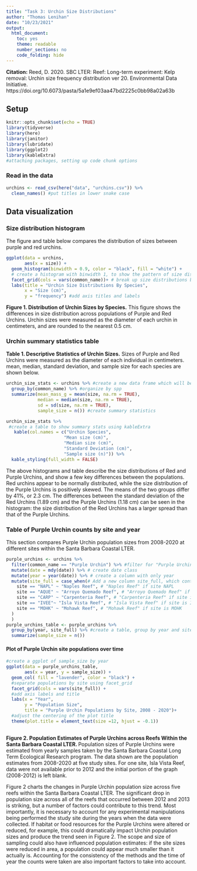 ```yaml
---
title: "Task 3: Urchin Size Distributions"
author: "Thomas Lenihan"
date: "10/23/2021"
output: 
  html_document: 
    toc: yes
    theme: readable
    number_sections: no
    code_folding: hide
---
```


**Citation:** Reed, D. 2020. SBC LTER: Reef: Long-term experiment: Kelp removal: Urchin size frequency distribution ver 20. Environmental Data Initiative. https://doi.org/10.6073/pasta/5a1e9ef03aa47bd2225c0bb98a02a63b

## Setup 

```r
knitr::opts_chunk$set(echo = TRUE)
library(tidyverse) 
library(here)
library(janitor) 
library(lubridate)
library(ggplot2)
library(kableExtra)
#attaching packages, setting up code chunk options

```

### Read in the data

```r
urchins <- read_csv(here("data", "urchins.csv")) %>% 
  clean_names() #put titles in lower snake case

```

## Data visualization

### Size distribution histogram
The figure and table below compares the distribution of sizes between purple and red urchins.

```r
ggplot(data = urchins,
       aes(x = size)) +
  geom_histogram(binwidth = 0.9, color = "black", fill = "white") + 
  # create a histogram with binwidth 1, to show the pattern of size distribution
  facet_grid(cols = vars(common_name))+ # break up size distributions by species (common+_name)
  labs(title = "Urchin Size Distributions By Species",
       x = "Size (cm)",
       y = "frequency") #add axis titles and labels
```


**Figure 1. Distribution of Urchin Sizes by Species.** This figure shows the differences in size distribution across populations of Purple and Red Urchins. Urchin sizes were measured as the diameter of each urchin in centimeters, and are rounded to the nearest 0.5 cm. 

### Urchin summary statistics table

**Table 1. Descriptive Statistics of Urchin Sizes.** Sizes of Purple and Red Urchins were measured as the diameter of each individual in centimeters. mean, median, standard deviation, and sample size for each species are shown below. 

```r

urchin_size_stats <- urchins %>% #create a new data frame which will become the stats table
  group_by(common_name) %>% #organize by spp
  summarize(mean_mass_g = mean(size, na.rm = TRUE),
            median = median(size, na.rm = TRUE),
            sd = sd(size, na.rm = TRUE),
            sample_size = n()) #create summary statistics 

urchin_size_stats %>% 
 #create a table to show summary stats using kableExtra
   kable(col.names = c("Urchin Species", 
                      "Mean size (cm)", 
                      "Median size (cm)",
                      "Standard Deviation (cm)",
                      "Sample size (n)")) %>% 
  kable_styling(full_width = FALSE)

```

The above histograms and table describe the size distributions of Red and Purple Urchins, and show a few key differences between the populations. Red urchins appear to be normally distributed, while the size distribution of the Purple Urchins is positively skewed. The means of the two groups differ by 41%, or 2.3 cm.  The differences between the standard deviation of the Red Urchins (1.89 cm) and the Purple Urchins (1.18 cm) can be seen in the histogram: the size distribution of the Red Urchins has a larger spread than that of the Purple Urchins. 

### Table of Purple Urchin counts by site and year 

This section compares Purple Urchin population sizes from 2008-2020 at different sites within the Santa Barbara Coastal LTER. 

```r
purple_urchins <- urchins %>% 
  filter(common_name == "Purple Urchin") %>% #filter for "Purple Urchin"
  mutate(date = mdy(date)) %>% # create date class
  mutate(year = year(date)) %>% # create a column with only year
  mutate(site_full = case_when(# Add a new column site_full, which contains... 
    site == "NAPL" ~ "Naples Reef", # "Naples Reef" if site NAPL
    site == "AQUE" ~ "Arroyo Quemado Reef", # "Arroyo Quemado Reef" if site is AQUE
    site == "CARP" ~ "Carpenteria Reef", # "Carpenteria Reef" if site is CARP
    site == "IVEE"~ "Isla Vista Reef", # "Isla Vista Reef" if site is IVEE
    site == "MOHK" ~ "Mohawk Reef", # "Mohawk Reef" if site is MOHK
  )
  )
purple_urchins_table <- purple_urchins %>% 
  group_by(year, site_full) %>% #create a table, group by year and site
  summarize(sample_size = n())

```

#### Plot of Purple Urchin site populations over time

```r
#create a ggplot of sample_size by year
ggplot(data = purple_urchins_table, 
       aes(x = year, y = sample_size)) +
  geom_col( fill = "lavender", color = "black") +
  #separate populations by site using facet_grid
  facet_grid(cols = vars(site_full)) +
  #add axis labels and title
  labs(x = "Year",
       y = "Population Size",
       title = "Purple Urchin Populations by Site, 2008 - 2020")+
  #adjust the centering of the plot title
  theme(plot.title = element_text(size =12, hjust = -0.1))
  
```

**Figure 2. Population Estimates of Purple Urchins across Reefs Within the Santa Barbara Coastal LTER. ** Population sizes of Purple Urchins were estimated from yearly samples taken by the Santa Barbara Coastal Long Term Ecological Research program. The data shown are the population estimates from 2008-2020 at five study sites. For one site, Isla Vista Reef, data were not available prior to 2012 and the initial portion of the graph (2008-2012) is left blank. 

Figure 2 charts the changes in Purple Urchin population size across five reefs within the Santa Barbara Coastal LTER. The significant drop in population size across all of the reefs that occurred between 2012 and 2013 is striking, but a number of factors could contribute to this trend. Most importantly, it is necessary to account for any experimental manipulations being performed the study site during the years when the data were collected. If habitat or food resources for the Purple Urchins were altered or reduced, for example, this could dramatically impact Urchin population sizes and produce the trend seen in Figure 2. The scope and size of sampling could also have influenced population estimates: if the site sizes were reduced in area, a population could appear much smaller than it actually is. Accounting for the consistency of the methods and the time of year the counts were taken are also important factors to take into account. 



